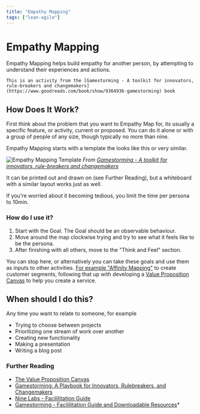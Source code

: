 ```yaml
---
title: "Empathy Mapping"
tags: ["lean-agile"]
---
```


# Empathy Mapping

Empathy Mapping helps build empathy for another person, by attempting to understand their experiences and actions.

```admonish info
This is an activity from the [Gamestorming - A toolkit for innovators, rule-breakers and changemakers](https://www.goodreads.com/book/show/9364936-gamestorming) book
```

## How Does It Work?

First think about the problem that you want to Empathy Map for, its usually a specific feature, or activity, current or proposed. You can do it alone or with a group of people of any size, though typically no more than nine.

Empathy Mapping starts with a template the looks like this or very similar.

![Empathy Mapping Template](../img/empathy-mapping/template.png)
*From [Gamestorming - A toolkit for innovators, rule-breakers and changemakers](https://gamestorming.com/update-to-the-empathy-map/)*

It can be printed out and drawn on (see Further Reading), but a whiteboard with a similar layout works just as well.

If you're worried about it becoming tedious, you limit the time per persona to 10min.

### How do I use it?

1. Start with the Goal. The Goal should be an observable behaviour.
2. Move around the map clockwise trying and try to see what it feels like to be the persona.
3. After finishing with all others, move to the "Think and Feel" section.

You can stop here, or alternatively you can take these goals and use them as inputs to other activities. [For example "Affinity Mapping"](https://generalassemb.ly/design/user-experience-design/affinity-mapping) to create customer segments, following that up with developing a [Value Proposition Canvas](https://strategyzer.com/canvas/value-proposition-canvas) to help you create a service.

## When should I do this?

Any time you want to relate to someone, for example

* Trying to choose between projects
* Prioritizing one stream of work over another
* Creating new functionality
* Making a presentation
* Writing a blog post

### Further Reading

* [The Value Proposition Canvas](https://strategyzer.com/canvas/value-proposition-canvas)
* [Gamestorming: A Playbook for Innovators, Rulebreakers, and Changemakers](https://www.amazon.co.uk/Gamestorming-Playbook-Innovators-Rulebreakers-Changemakers/dp/0596804172)
* [Nine Labs - Facililitation Guide](https://www.ninelabs.com/blog/empathy-maps-the-business-of-putting-users-first/)
* [Gamestorming - Facililitation Guide and Downloadable Resources](https://medium.com/the-xplane-collection/updated-empathy-map-canvas-46df22df3c8a)*
